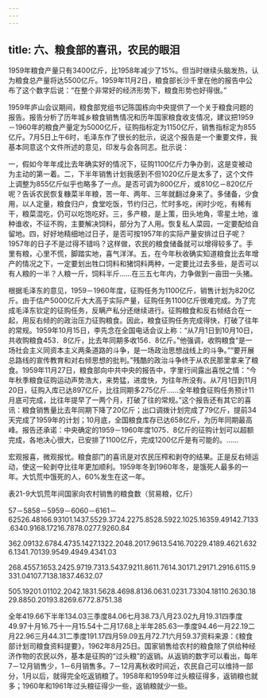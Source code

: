 ```yaml
---
---
---
```

title: 六、粮食部的喜讯，农民的眼泪
---



1959年粮食产量只有3400亿斤，比1958年减少了15%。但当时继续头脑发热，认为粮食总产量将达5500亿斤。1959年11月2日，粮食部长沙千里在他的报告中公布了这个数字后说：“在整个非常好的经济形势下，粮食形势也好得很。”

1959年庐山会议期间，粮食部党组书记陈国栋向中央提供了一个关于粮食问题的报告。报告分析了历年城乡粮食销售情况和历年国家粮食收支情况，建议把1959－1960年的粮食产量定为5000亿斤，征购指标定为1150亿斤，销售指标定为855亿斤。7月5日上午6时，毛泽东作了很长的批示，说这个报告是一个重要文件，我基本同意这个文件所述的意见，印发与会各同志。批示说：

一，假如今年年成比去年确实好的情况下，征购1100亿斤力争办到，这是变被动为主动的第一着。二，下半年销售计划我感到不但1020亿斤是太多了，这个文件上调整为855亿斤似乎也略多了一点。是否可调为800亿斤，或810亿－820亿斤呢？告诉农民恢复糠菜半年粮，苦一年、两年、三年就翻过身来了。多储备，少食用，以人定量，粮食归户，食堂吃饭，节约归己，忙时多吃，闲时少吃，有稀有干，粮菜混吃，仍可以吃饱吃好。三，多产粮，是上策，田头地角，零星土地，谁种谁收，不征不购，主要解决饲料，部分为了人用。恢复私人菜园，一定要配给自留地。四，好好地精细地过日子，是否可按1957年的实际产量安排过日子呢？1957年的日子不是过得不错吗？这样做，农民的粮食储备就可以增得较多了。手里有粮，心里不慌，脚踏实地，喜气洋洋。五，在今年秋收确实知道粮食比去年增产的情况之下，一定要划出牲口饲料和猪饲料两种，一定要比过去多些，是否可以有人粮的一半？人粮一斤，饲料半斤……在三五七年内，力争做到一亩田一头猪。

根据毛泽东的意见，1959－1960年度，征购任务为1100亿斤，销售计划为820亿斤。由于估产5000亿斤大大高于实际产量，征购任务1100亿斤很难完成。为了完成毛泽东钦定的征购任务，反瞒产私分还继续进行。征购粮食和反右倾结合在一起，用反右倾的的政治压力征购粮食。因此，粮食征购任务完成得快，打破了往年的常规。1959年10月15日，李先念在全国电话会议上称：“从7月1日到10月10日，共收购粮食453．8亿斤，比去年同期多收156．8亿斤。”他强调，收购粮食“是一场社会主义同资本主义两条道路的斗争，是一场政治思想战线上的斗争。”“要开展总路线的宣传教育和对右倾思想的批判。”残酷的政治斗争终于从农民那里拿来了粮食。1959年11月27日，粮食部向中共中央的报告中，字里行间露出喜悦之情：“今年秋季粮食征购运动声势浩大，来势猛，进度快，为往年所没有。从7月1日到11月20日，征购入库已达897亿斤，比往同期多275亿斤……全年粮食征购任务预计11月底可完成，比往年提早了一两个月，打破了往的常规。”这个报告还有其它的喜讯：粮食销售量比去年同期下降了20亿斤；出口调拨计划完成了79亿斤，提前34天完成了1959年的计划；10月底，全国粮食库存已达658亿斤，为历年同期最高峰。报告还承诺：中央确定的1959－1960年度1075．8亿斤的征购计划可以超额完成，各地决心很大，已安排了1100亿斤，完成1200亿斤是有可能的。……

宏观报喜，微观报忧。粮食部门的喜讯是对农民压榨和剥夺的结果。正是反右倾运动，使这一轮剥夺比往年更加顺利。1959年冬到1960年冬，是饿死人最多的一年。大饥荒中饿死的人，60%发生在这一年。

表21-9大饥荒年间国家向农村销售的粮食数（贸易粮，亿斤）

57－5858－5959－6060－6161－62526.48166.93101.1437.5529.3724.2275.8528.5922.1025.16359.49142.7133.6340.9168.17216.7878.0277.9260.84

362.09132.6784.4735.1427.1322.2048.2017.9613.5416.70229.4189.4621.6326.1341.70139.9549.4949.4341.03

268.4557.1653.2425.9719.7313.5437.9211.8611.7614.30171.29171.2916.6115.9331.04107.7138.1837.4632.07

505.19201.01102.2042.1831.5628.4698.8136.0631.0231.73304.18110.2630.1829.8850.20193.8269.6772.8751.38

全年419.66下半年134.03三季度84.06七月38.73八月23.02九月19.31四季度49.97十月16.75十一月15.54十二月17.68上半年285.63一季度94.46一月22.19二月22.96三月44.31二季度191.17四月59.09五月72.71六月59.37资料来源：《粮食部计划司粮食资料提要》，1962年8月25日。国家销售给农村的粮食除了供给种经济作物的农民以外，基本是征购的“过头粮”的返销。从返销的数字可以看出，每年7－12月销售少，1－6月销售多。7－12月离秋收时间近，农民自己可以维持一部分，1月以后，就得完全吃返销粮了。1958年和1959年过头粮征得多，返销粮也就多；1960年和1961年过头粮征得少一些，返销粮就少一些。